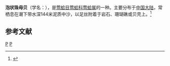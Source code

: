 {{Speciesbox
| taxon = Pteria bulliformis
| binomial_authority = Wang, 2002
}}
'''泡状珠母贝'''（学名：''{{lang|la|Pteria bulliformis}}''），是[[莺蛤目|莺蛤目]][[莺蛤科|莺蛤科]][[莺蛤属|莺蛤属]]的一种。主要分布于[[中国大陆|中国大陆]]，常栖息在潮下带水深144米泥质中沙，以足丝附着于岩石、珊瑚礁或贝壳上。<ref>{{cite web|url=http://shell.sinica.edu.tw/chinese/shellbase_detail.php?science_no=3661|title=国际贝库：泡状珠母贝|publisher=台湾贝类资料库|accessdate=2009-08-11|archive-date=2016-03-04|archive-url=https://web.archive.org/web/20160304130727/http://shell.sinica.edu.tw/chinese/shellbase_detail.php?science_no=3661|dead-url=no}}</ref>

== 参考文献 ==
{{reflist}}
{{Taxonbar|from=Q14195996}}

[[Category:莺蛤属|P]]
[[Category:_2002年描述的动物|P]]